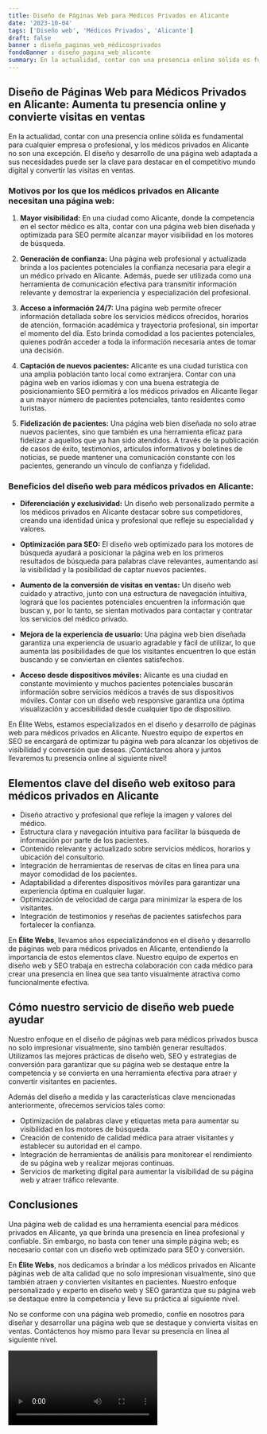 ```yaml
---
title: Diseño de Páginas Web para Médicos Privados en Alicante
date: '2023-10-04'
tags: ['Diseño web', 'Médicos Privados', 'Alicante']
draft: false
banner : diseño_paginas_web_médicosprivados
fondoBanner : diseño_pagina_web_alicante
summary: En la actualidad, contar con una presencia online sólida es fundamental para cualquier empresa o profesional, y los médicos privados en Alicante no son una excepción. El diseño y desarrollo de una página web adaptada a sus necesidades puede ser la clave para destacar en el competitivo mundo digital y convertir las visitas en ventas.
---
```


## Diseño de Páginas Web para Médicos Privados en Alicante: Aumenta tu presencia online y convierte visitas en ventas

En la actualidad, contar con una presencia online sólida es fundamental para cualquier empresa o profesional, y los médicos privados en Alicante no son una excepción. El diseño y desarrollo de una página web adaptada a sus necesidades puede ser la clave para destacar en el competitivo mundo digital y convertir las visitas en ventas.

### Motivos por los que los médicos privados en Alicante necesitan una página web:

1. **Mayor visibilidad:** En una ciudad como Alicante, donde la competencia en el sector médico es alta, contar con una página web bien diseñada y optimizada para SEO permite alcanzar mayor visibilidad en los motores de búsqueda.

2. **Generación de confianza:** Una página web profesional y actualizada brinda a los pacientes potenciales la confianza necesaria para elegir a un médico privado en Alicante. Además, puede ser utilizada como una herramienta de comunicación efectiva para transmitir información relevante y demostrar la experiencia y especialización del profesional.

3. **Acceso a información 24/7:** Una página web permite ofrecer información detallada sobre los servicios médicos ofrecidos, horarios de atención, formación académica y trayectoria profesional, sin importar el momento del día. Esto brinda comodidad a los pacientes potenciales, quienes podrán acceder a toda la información necesaria antes de tomar una decisión.

4. **Captación de nuevos pacientes:** Alicante es una ciudad turística con una amplia población tanto local como extranjera. Contar con una página web en varios idiomas y con una buena estrategia de posicionamiento SEO permitirá a los médicos privados en Alicante llegar a un mayor número de pacientes potenciales, tanto residentes como turistas.

5. **Fidelización de pacientes:** Una página web bien diseñada no solo atrae nuevos pacientes, sino que también es una herramienta eficaz para fidelizar a aquellos que ya han sido atendidos. A través de la publicación de casos de éxito, testimonios, artículos informativos y boletines de noticias, se puede mantener una comunicación constante con los pacientes, generando un vínculo de confianza y fidelidad.

### Beneficios del diseño web para médicos privados en Alicante:

- **Diferenciación y exclusividad:** Un diseño web personalizado permite a los médicos privados en Alicante destacar sobre sus competidores, creando una identidad única y profesional que refleje su especialidad y valores.

- **Optimización para SEO:** El diseño web optimizado para los motores de búsqueda ayudará a posicionar la página web en los primeros resultados de búsqueda para palabras clave relevantes, aumentando así la visibilidad y la posibilidad de captar nuevos pacientes.

- **Aumento de la conversión de visitas en ventas:** Un diseño web cuidado y atractivo, junto con una estructura de navegación intuitiva, logrará que los pacientes potenciales encuentren la información que buscan y, por lo tanto, se sientan motivados para contactar y contratar los servicios del médico privado.

- **Mejora de la experiencia de usuario:** Una página web bien diseñada garantiza una experiencia de usuario agradable y fácil de utilizar, lo que aumenta las posibilidades de que los visitantes encuentren lo que están buscando y se conviertan en clientes satisfechos.

- **Acceso desde dispositivos móviles:** Alicante es una ciudad en constante movimiento y muchos pacientes potenciales buscarán información sobre servicios médicos a través de sus dispositivos móviles. Contar con un diseño web responsive garantiza una óptima visualización y accesibilidad desde cualquier tipo de dispositivo.

En Élite Webs, estamos especializados en el diseño y desarrollo de páginas web para médicos privados en Alicante. Nuestro equipo de expertos en SEO se encargará de optimizar tu página web para alcanzar los objetivos de visibilidad y conversión que deseas. ¡Contáctanos ahora y juntos llevaremos tu presencia online al siguiente nivel!

<GifSeo />

<Cta />

## Elementos clave del diseño web exitoso para médicos privados en Alicante

- Diseño atractivo y profesional que refleje la imagen y valores del médico.
- Estructura clara y navegación intuitiva para facilitar la búsqueda de información por parte de los pacientes.
- Contenido relevante y actualizado sobre servicios médicos, horarios y ubicación del consultorio.
- Integración de herramientas de reservas de citas en línea para una mayor comodidad de los pacientes.
- Adaptabilidad a diferentes dispositivos móviles para garantizar una experiencia óptima en cualquier lugar.
- Optimización de velocidad de carga para minimizar la espera de los visitantes.
- Integración de testimonios y reseñas de pacientes satisfechos para fortalecer la confianza.

En **Élite Webs**, llevamos años especializándonos en el diseño y desarrollo de páginas web para médicos privados en Alicante, entendiendo la importancia de estos elementos clave. Nuestro equipo de expertos en diseño web y SEO trabaja en estrecha colaboración con cada médico para crear una presencia en línea que sea tanto visualmente atractiva como funcionalmente efectiva.

## Cómo nuestro servicio de diseño web puede ayudar

Nuestro enfoque en el diseño de páginas web para médicos privados busca no solo impresionar visualmente, sino también generar resultados. Utilizamos las mejores prácticas de diseño web, SEO y estrategias de conversión para garantizar que su página web se destaque entre la competencia y se convierta en una herramienta efectiva para atraer y convertir visitantes en pacientes.

Además del diseño a medida y las características clave mencionadas anteriormente, ofrecemos servicios tales como:

- Optimización de palabras clave y etiquetas meta para aumentar su visibilidad en los motores de búsqueda.
- Creación de contenido de calidad médica para atraer visitantes y establecer su autoridad en el campo.
- Integración de herramientas de análisis para monitorear el rendimiento de su página web y realizar mejoras continuas.
- Servicios de marketing digital para aumentar la visibilidad de su página web y atraer tráfico relevante.

## Conclusiones

Una página web de calidad es una herramienta esencial para médicos privados en Alicante, ya que brinda una presencia en línea profesional y confiable. Sin embargo, no basta con tener una simple página web; es necesario contar con un diseño web optimizado para SEO y conversión.

En **Élite Webs**, nos dedicamos a brindar a los médicos privados en Alicante páginas web de alta calidad que no solo impresionan visualmente, sino que también atraen y convierten visitantes en pacientes. Nuestro enfoque personalizado y experto en diseño web y SEO garantiza que su página web se destaque entre la competencia y lleve su práctica al siguiente nivel.

No se conforme con una página web promedio, confíe en nosotros para diseñar y desarrollar una página web que se destaque y convierta visitas en ventas. Contáctenos hoy mismo para llevar su presencia en línea al siguiente nivel.

<Video />

<CtaBot job='Médicos Privados' city='Alicante'/>

<Gmaps query='Alicante+españa+maps' />